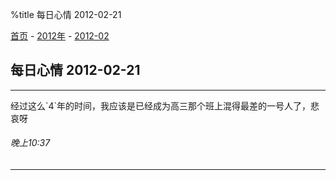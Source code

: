 %title 每日心情 2012-02-21

[[../../../index|首页]] - [[../index|2012年]] - [[index|2012-02]]
==每日心情 2012-02-21==
----
经过这么`4`年的时间，我应该是已经成为高三那个班上混得最差的一号人了，悲哀呀
======晚上10:37======
----

